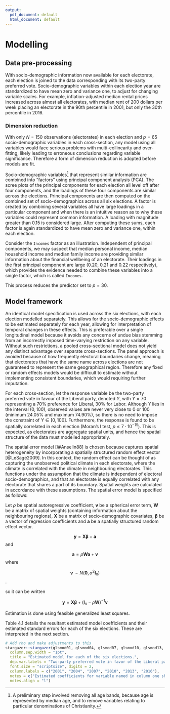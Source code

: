 ```yaml
---
output:
  pdf_document: default
  html_document: default
---
```

# Modelling {#modelling}

## Data pre-processing
With socio-demographic information now available for each electorate, each election is joined to the data  corresponding with its two-party preferred vote. Socio-demographic variables within each election year are standardized to have mean zero and variance one, to adjust for changing variable scales. For example, inflation-adjusted median rental prices increased across almost all electorates, with median rent of 200 dollars per week placing an electorate in the 90th percentile in 2001, but only the 30th percentile in 2016.

### Dimension reduction
With only $N = 150$ observations (electorates) in each election and $p = 65$ socio-demographic variables in each cross-section, any model using all variables would face serious problems with multi-collinearity and over-fitting, likely leading to erroneous conclusions regarding variable significance. Therefore a form of dimension reduction is adopted before models are fit. 

Socio-demographic variables[^2] that represent similar information are combined into "factors" using principal component analysis (PCA). The scree plots of the principal components for each election all level off after four components, and the loadings of these four components are similar across the elections. Principal components are then computed on the combined set of socio-demographics across all six elections. A factor is created by combining several variables all have large loadings in a particular component and when there is an intuitive reason as to why these variables could represent common information. A loading with magnitude greater than 0.15 is considered large. After computing these sums, each factor is again standardized to have mean zero and variance one, within each election. 

Consider the `Incomes` factor as an illustration. Independent of principal components, we may suspect that median personal income, median household income and median family income are providing similar information about the financial wellbeing of an electorate. Their loadings in the first principal component are large (0.20, 0.21 and 0.22 respectively), which provides the evidence needed to combine these variables into a single factor, which is called `Incomes`.

This process reduces the predictor set to $p = 30$.

[^2]: A preliminary step involved removing all age bands, because age is represented by median age, and to remove variables relating to particular denominations of Christianity.

## Model framework
An identical model specification is used across the six elections, with each election modelled separately. This allows for the socio-demographic effects to be estimated separately for each year, allowing for interpretation of temporal changes in these effects. This is preferable over a single longitudinal model because it avoids any concerns of undue bias stemming from an incorrectly imposed time-varying restriction on any variable. Without such restrictions, a pooled cross-sectional model does not yield any distinct advantage over separate cross-sections. The panel approach is avoided because of how frequently electoral boundaries change, meaning that electorates that have the same name across elections are not guaranteed to represent the same geographical region. Therefore any fixed or random effects models would be difficult to estimate without implementing consistent boundaries, which would requiring further imputation. 

For each cross-section, let the response variable be the two-party preferred vote in favour of the Liberal party, denoted $Y$, with $Y = 70$ representing a 70% preference for Liberal, 30% for Labor. Although $Y$ lies in the interval $(0,100)$, observed values are never very close to 0 or 100 (minimum $24.05 \%$ and maximum $74.90 \%$), so there is no need to impose the constraint of $Y \in [0,100]$. Furthermore, the response is found to be spatially correlated in each election (Moran's I test, $p \le 7\cdot10^{-15}$). This is expected, as electorates are aggregate spatial units, and hence the spatial structure of the data must modelled appropriately. 

The spatial error model [@Anselin88] is chosen because captures spatial heterogeneity by incorporating a spatially structured random effect vector [@LeSage2009]. In this context, the random effect can be thought of as capturing the unobserved political climate in each electorate, where the climate is correlated with the climate in neighbouring electorates. This functions under the assumption that the climate is independent of electoral socio-demographics, and that an electorate is equally correlated with any electorate that shares a part of its boundary. Spatial weights are calculated in accordance with these assumptions. The spatial error model is specified as follows:

Let $\rho$ be spatial autoregressive coefficient, $\boldsymbol v$ be a spherical error term, ${\boldsymbol W}$ be a matrix of spatial weights (containing information about the neighbouring regions), $\boldsymbol X$ be a matrix of socio-demographic covariates, $\boldsymbol \beta$ be a vector of regression coefficients and $\boldsymbol a$ be a spatially structured random effect vector.

$${\boldsymbol y} = {\boldsymbol X} {\boldsymbol \beta} + {\boldsymbol a}$$
and

$${\boldsymbol a} = \rho {\boldsymbol W} {\boldsymbol a} + {\boldsymbol v}$$
where 

$${\boldsymbol v} \sim N({\boldsymbol 0}, \sigma^2 {\boldsymbol I_n})$$.

so it can be written

$${\boldsymbol y} = {\boldsymbol X} {\boldsymbol \beta} + ({\boldsymbol I}_n-\rho {\boldsymbol W})^{-1}{\boldsymbol v}$$

Estimation is done using feasible generalized least squares.

Table 4.1 details the resultant estimated model coefficients and their estimated standard errors for each of the six elections. These are interpreted in the next section.

```r
# Add rho and make adjustments to this
stargazer::stargazer(glsmod01, glsmod04, glsmod07, glsmod10, glsmod13, glsmod16, header = FALSE, 
  column.sep.width = "1pt", 
  title = "Estimated model for each of the six elections.",
  dep.var.labels = "Two-party preferred vote in favor of the Liberal party", 
  font.size = "scriptsize", digits = 2, 
  column.labels = c("2001", "2004", "2007", "2010", "2013", "2016"),
  notes = c("Estimated coefficients for variable named in column one shown for", "election year indicated by column heading, with estimated standard", "deviation for each coefficient shown below in parenthesis. Overall", "summary measures for each regression equation are provided in the", "bottom panel."),
  notes.align = "l")
```


\begin{table}[!htbp] \centering 
  \caption{Estimated model for each of the six elections.} 
  \label{} 
\scriptsize 
\begin{tabular}{@{\extracolsep{1pt}}lcccccc} 
\\[-1.8ex]\hline 
\hline \\[-1.8ex] 
 & \multicolumn{6}{c}{\textit{Dependent variable:}} \\ 
\cline{2-7} 
\\[-1.8ex] & \multicolumn{6}{c}{Two-party preferred vote in favor of the Liberal party} \\ 
 & 2001 & 2004 & 2007 & 2010 & 2013 & 2016 \\ 
\\[-1.8ex] & (1) & (2) & (3) & (4) & (5) & (6)\\ 
\hline \\[-1.8ex] 
 $\rho$ & 0.44$^{***}$ & 0.15$^{*}$ & $-$0.04 & 0.15 & 0.29 & 0.48$^{***}$ \\ 
  & (0.15) & (0.17) & (0.19) & (0.17) & (0.16) & (0.16) \\ 
  & & & & & & \\ 
 AusCitizen & $-$2.77 & $-$2.83 & 0.67 & 1.00 & $-$0.87 & $-$1.53 \\ 
  & (2.51) & (2.63) & (2.57) & (2.93) & (2.90) & (2.95) \\ 
  & & & & & & \\ 
 Born\_Asia & 2.63 & 0.74 & $-$1.37 & $-$7.58$^{***}$ & $-$2.56 & $-$2.13 \\ 
  & (3.03) & (2.55) & (1.96) & (2.68) & (2.58) & (2.20) \\ 
  & & & & & & \\ 
 Born\_MidEast & 1.92 & 3.22$^{*}$ & 2.92$^{*}$ & 1.79 & 1.70 & $-$0.82 \\ 
  & (1.53) & (1.78) & (1.51) & (1.54) & (1.54) & (1.56) \\ 
  & & & & & & \\ 
 Born\_SE\_Europe & 1.02 & 0.04 & $-$0.20 & $-$1.72 & $-$1.25 & $-$1.63 \\ 
  & (2.34) & (2.05) & (1.17) & (1.34) & (1.15) & (0.99) \\ 
  & & & & & & \\ 
 Born\_UK & $-$0.49 & $-$0.87 & 0.29 & $-$0.29 & $-$0.35 & $-$1.37 \\ 
  & (1.04) & (0.90) & (0.80) & (1.05) & (1.00) & (0.98) \\ 
  & & & & & & \\ 
 BornElsewhere & $-$1.08 & $-$0.51 & 5.01 & 9.78$^{**}$ & 4.04 & 1.74 \\ 
  & (3.40) & (3.67) & (3.59) & (4.47) & (4.46) & (4.52) \\ 
  & & & & & & \\ 
 Buddhism & 1.50 & 2.84$^{*}$ & 0.90 & 2.41$^{*}$ & 1.09 & 1.51 \\ 
  & (1.94) & (1.61) & (1.25) & (1.40) & (1.25) & (1.24) \\ 
  & & & & & & \\ 
 Christianity & 0.53 & 3.44 & $-$1.93 & $-$0.60 & 3.08 & 5.17$^{**}$ \\ 
  & (4.58) & (4.19) & (3.45) & (3.44) & (2.79) & (2.52) \\ 
  & & & & & & \\ 
 CurrentlyStudying & $-$1.14 & 1.69 & 4.03$^{***}$ & 3.28$^{***}$ & 1.73 & $-$0.09 \\ 
  & (1.01) & (1.09) & (1.12) & (1.21) & (1.17) & (1.13) \\ 
  & & & & & & \\ 
 DeFacto & $-$6.42$^{***}$ & $-$5.04$^{**}$ & $-$6.55$^{***}$ & $-$8.60$^{***}$ & $-$9.73$^{***}$ & $-$11.02$^{***}$ \\ 
  & (1.69) & (2.00) & (1.90) & (2.57) & (2.62) & (2.55) \\ 
  & & & & & & \\ 
 DiffAddress & 3.86$^{***}$ & 4.63$^{***}$ & 3.40$^{***}$ & 4.72$^{***}$ & 5.02$^{***}$ & 6.93$^{***}$ \\ 
  & (0.95) & (1.03) & (0.88) & (1.60) & (1.71) & (1.50) \\ 
  & & & & & & \\ 
 Distributive & 1.67 & 2.75$^{**}$ & 2.25$^{**}$ & 2.88$^{**}$ & 2.76$^{**}$ & 1.65 \\ 
  & (1.08) & (1.13) & (1.02) & (1.30) & (1.25) & (1.17) \\ 
  & & & & & & \\ 
 Education & 0.62 & 1.94 & $-$0.77 & $-$1.82 & $-$0.90 & $-$3.04 \\ 
  & (2.23) & (2.86) & (2.89) & (3.35) & (3.04) & (2.99) \\ 
  & & & & & & \\ 
 Extractive & 4.69$^{***}$ & 5.31$^{***}$ & 5.81$^{***}$ & 6.97$^{***}$ & 6.09$^{***}$ & 6.81$^{***}$ \\ 
  & (1.36) & (1.23) & (1.16) & (1.48) & (1.42) & (1.31) \\ 
  & & & & & & \\ 
 FamHouseSize & $-$2.94 & $-$5.11$^{*}$ & $-$9.67$^{***}$ & $-$8.22$^{**}$ & $-$6.16$^{*}$ & $-$4.35 \\ 
  & (2.27) & (2.78) & (2.66) & (3.28) & (3.15) & (2.86) \\ 
  & & & & & & \\ 
 Incomes & 2.99$^{*}$ & 2.95 & 4.36$^{*}$ & 2.73 & 4.19 & 8.46$^{***}$ \\ 
  & (1.76) & (2.60) & (2.56) & (3.06) & (2.68) & (2.57) \\ 
  & & & & & & \\ 
 Indigenous & 3.97$^{***}$ & 5.62$^{***}$ & 6.81$^{***}$ & 5.90$^{***}$ & 6.12$^{***}$ & 4.47$^{***}$ \\ 
  & (1.26) & (1.35) & (1.17) & (1.49) & (1.49) & (1.38) \\ 
  & & & & & & \\ 
 Islam & 0.15 & 0.61 & $-$1.21 & $-$1.04 & 1.20 & 2.64 \\ 
  & (2.03) & (2.00) & (1.80) & (1.94) & (1.71) & (1.72) \\ 
  & & & & & & \\ 
 Judaism & 1.02 & 1.74 & 0.01 & 0.46 & 1.60$^{*}$ & 1.96$^{***}$ \\ 
  & (1.38) & (1.26) & (1.00) & (1.05) & (0.85) & (0.71) \\ 
  & & & & & & \\ 
 ManagerAdminClericalSales & 2.10$^{***}$ & 3.28$^{***}$ & 5.21$^{***}$ & 4.32$^{***}$ & 3.99$^{***}$ & 4.62$^{***}$ \\ 
  & (0.70) & (0.85) & (0.78) & (1.00) & (0.99) & (1.03) \\ 
  & & & & & & \\ 
 Married & 2.27 & 5.50$^{**}$ & 5.06$^{*}$ & 5.07$^{*}$ & 1.46 & $-$1.39 \\ 
  & (2.26) & (2.79) & (2.59) & (2.91) & (2.71) & (2.64) \\ 
  & & & & & & \\ 
 MedianAge & 1.54 & 3.73$^{**}$ & 1.86 & 2.08 & 2.28 & 2.94$^{*}$ \\ 
  & (1.30) & (1.55) & (1.65) & (2.08) & (1.88) & (1.63) \\ 
  & & & & & & \\ 
 NoReligion & 1.06 & 3.43 & $-$0.31 & 0.25 & 3.53 & 5.76$^{**}$ \\ 
  & (3.85) & (3.45) & (2.90) & (2.98) & (2.58) & (2.59) \\ 
  & & & & & & \\ 
 OneParent\_House & $-$1.00 & 1.37 & 1.66 & 0.22 & 0.11 & $-$0.85 \\ 
  & (1.34) & (1.49) & (1.38) & (1.61) & (1.46) & (1.39) \\ 
  & & & & & & \\ 
 OtherLanguageHome & $-$10.40$^{**}$ & $-$6.76 & $-$6.02 & $-$4.37 & $-$4.69 & 1.27 \\ 
  & (4.97) & (5.61) & (4.44) & (5.70) & (5.50) & (4.95) \\ 
  & & & & & & \\ 
 PropertyOwned & $-$0.76 & $-$0.92 & 0.78 & $-$1.17 & 0.68 & 1.76 \\ 
  & (1.19) & (1.21) & (1.09) & (1.49) & (1.43) & (1.38) \\ 
  & & & & & & \\ 
 RentLoanPrice & $-$0.31 & $-$1.54 & $-$0.54 & 2.12 & 1.01 & $-$0.70 \\ 
  & (1.50) & (1.68) & (1.48) & (1.96) & (1.96) & (2.02) \\ 
  & & & & & & \\ 
 SocialServ & 2.42$^{*}$ & 1.89 & 1.77 & 1.91 & 0.94 & 2.90$^{***}$ \\ 
  & (1.27) & (1.27) & (1.14) & (1.35) & (1.22) & (1.10) \\ 
  & & & & & & \\ 
 Transformative & 2.99$^{**}$ & 5.74$^{***}$ & 5.20$^{***}$ & 3.28$^{*}$ & 3.74$^{**}$ & 4.75$^{***}$ \\ 
  & (1.41) & (1.59) & (1.47) & (1.74) & (1.57) & (1.41) \\ 
  & & & & & & \\ 
 Unemployment & $-$3.00$^{**}$ & $-$5.09$^{***}$ & $-$2.88$^{**}$ & $-$2.42 & $-$1.22 & 0.36 \\ 
  & (1.28) & (1.51) & (1.41) & (1.73) & (1.54) & (1.42) \\ 
  & & & & & & \\ 
 Constant & 50.78$^{***}$ & 52.63$^{***}$ & 47.32$^{***}$ & 49.92$^{***}$ & 53.48$^{***}$ & 50.45$^{***}$ \\ 
  & (0.67) & (0.45) & (0.35) & (0.51) & (0.56) & (0.74) \\ 
  & & & & & & \\ 
\hline \\[-1.8ex] 
Observations & 150 & 150 & 150 & 150 & 150 & 150 \\ 
Log Likelihood & $-$398.33 & $-$403.34 & $-$398.73 & $-$418.08 & $-$405.41 & $-$399.52 \\ 
Akaike Inf. Crit. & 860.67 & 870.68 & 861.46 & 900.16 & 874.83 & 863.03 \\ 
Bayesian Inf. Crit. & 949.60 & 959.61 & 950.40 & 989.10 & 963.76 & 951.96 \\ 
\hline 
\hline \\[-1.8ex] 
\textit{Note:}  & \multicolumn{6}{l}{$^{*}$p$<$0.1; $^{**}$p$<$0.05; $^{***}$p$<$0.01} \\ 
 & \multicolumn{6}{l}{Estimated coefficients for variable named in column one shown for} \\ 
 & \multicolumn{6}{l}{election year indicated by column heading, with estimated standard} \\ 
 & \multicolumn{6}{l}{deviation for each coefficient shown below in parenthesis. Overall} \\ 
 & \multicolumn{6}{l}{summary measures for each regression equation are provided in the} \\ 
 & \multicolumn{6}{l}{bottom panel.} \\ 
\end{tabular} 
\end{table} 